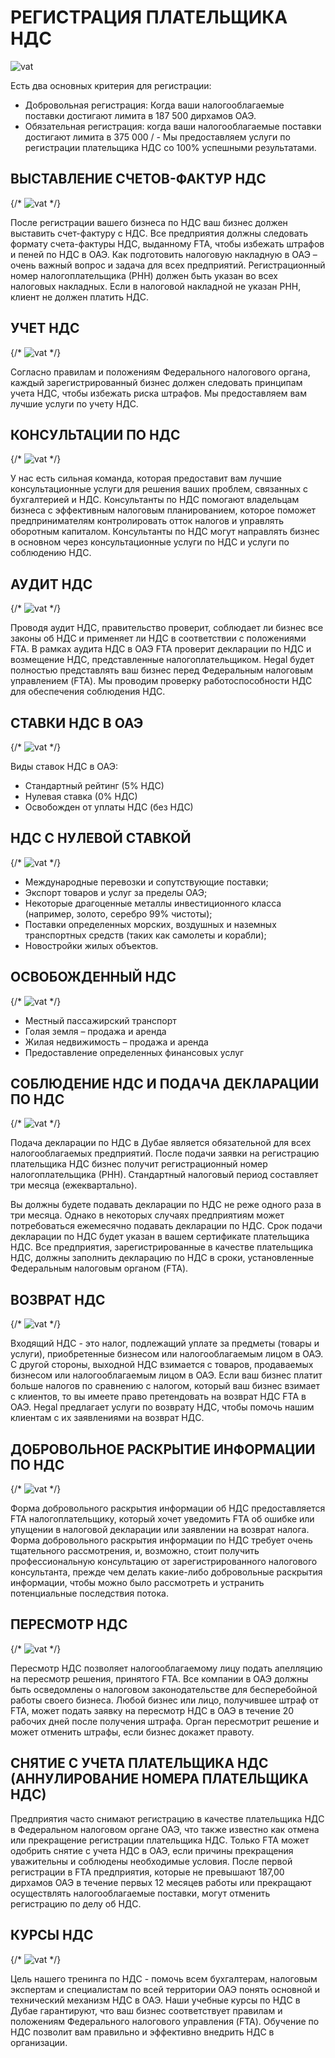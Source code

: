 # РЕГИСТРАЦИЯ ПЛАТЕЛЬЩИКА НДС

![vat](/blog/vat/1.png)

Есть два основных критерия для регистрации:
- Добровольная регистрация: Когда ваши налогооблагаемые поставки достигают лимита в 187 500 дирхамов ОАЭ.
- Обязательная регистрация: когда ваши налогооблагаемые поставки достигают лимита в 375 000 / -
Мы предоставляем услуги по регистрации плательщика НДС со 100% успешными результатами.
## ВЫСТАВЛЕНИЕ СЧЕТОВ-ФАКТУР НДС

{/* ![vat](/blog/vat/3.png) */}

После регистрации вашего бизнеса по НДС ваш бизнес должен выставить счет-фактуру с НДС. Все предприятия должны следовать формату счета-фактуры НДС, выданному FTA, чтобы избежать штрафов и пеней по НДС в ОАЭ. Как подготовить налоговую накладную в ОАЭ – очень важный вопрос и задача для всех предприятий. Регистрационный номер налогоплательщика (РНН) должен быть указан во всех налоговых накладных. Если в налоговой накладной не указан РНН, клиент не должен платить НДС.
## УЧЕТ НДС

{/* ![vat](/blog/vat/2.jpg) */}

Согласно правилам и положениям Федерального налогового органа, каждый зарегистрированный бизнес должен следовать принципам учета НДС, чтобы избежать риска штрафов. Мы предоставляем вам лучшие услуги по учету НДС.
## КОНСУЛЬТАЦИИ ПО НДС

{/* ![vat](/blog/vat/5.jpg) */}

У нас есть сильная команда, которая предоставит вам лучшие консультационные услуги для решения ваших проблем, связанных с бухгалтерией и НДС. Консультанты по НДС помогают владельцам бизнеса с эффективным налоговым планированием, которое поможет предпринимателям контролировать отток налогов и управлять оборотным капиталом. Консультанты по НДС могут направлять бизнес в основном через консультационные услуги по НДС и услуги по соблюдению НДС.
## АУДИТ НДС

{/* ![vat](/blog/vat/4.jpg) */}

Проводя аудит НДС, правительство проверит, соблюдает ли бизнес все законы об НДС и применяет ли НДС в соответствии с положениями FTA. В рамках аудита НДС в ОАЭ FTA проверит декларации по НДС и возмещение НДС, представленные налогоплательщиком. Hegal будет полностью представлять ваш бизнес перед Федеральным налоговым управлением (FTA). Мы проводим проверку работоспособности НДС для обеспечения соблюдения НДС.
## СТАВКИ НДС В ОАЭ

{/* ![vat](/blog/vat/7.jpg) */}

Виды ставок НДС в ОАЭ:
- Стандартный рейтинг (5% НДС)
- Нулевая ставка (0% НДС)
- Освобожден от уплаты НДС (без НДС)
## НДС С НУЛЕВОЙ СТАВКОЙ

{/* ![vat](/blog/vat/6.jpg) */}

- Международные перевозки и сопутствующие поставки;
- Экспорт товаров и услуг за пределы ОАЭ;
- Некоторые драгоценные металлы инвестиционного класса (например, золото, серебро 99% чистоты);
- Поставки определенных морских, воздушных и наземных транспортных средств (таких как самолеты и корабли);
- Новостройки жилых объектов.
## ОСВОБОЖДЕННЫЙ НДС

{/* ![vat](/blog/vat/9.jpg) */}

- Местный пассажирский транспорт
- Голая земля – продажа и аренда
- Жилая недвижимость – продажа и аренда
- Предоставление определенных финансовых услуг
## СОБЛЮДЕНИЕ НДС И ПОДАЧА ДЕКЛАРАЦИИ ПО НДС

{/* ![vat](/blog/vat/8.jpg) */}

Подача декларации по НДС в Дубае является обязательной для всех налогооблагаемых предприятий. После подачи заявки на регистрацию плательщика НДС бизнес получит регистрационный номер налогоплательщика (РНН). Стандартный налоговый период составляет три месяца (ежеквартально).

Вы должны будете подавать декларации по НДС не реже одного раза в три месяца. Однако в некоторых случаях предприятиям может потребоваться ежемесячно подавать декларации по НДС. Срок подачи декларации по НДС будет указан в вашем сертификате плательщика НДС. Все предприятия, зарегистрированные в качестве плательщика НДС, должны заполнить декларацию по НДС в сроки, установленные Федеральным налоговым органом (FTA).

## ВОЗВРАТ НДС

{/* ![vat](/blog/vat/12.jpg) */}

Входящий НДС - это налог, подлежащий уплате за предметы (товары и услуги), приобретенные бизнесом или налогооблагаемым лицом в ОАЭ. С другой стороны, выходной НДС взимается с товаров, продаваемых бизнесом или налогооблагаемым лицом в ОАЭ. Если ваш бизнес платит больше налогов по сравнению с налогом, который ваш бизнес взимает с клиентов, то вы имеете право претендовать на возврат НДС FTA в ОАЭ. Hegal предлагает услуги по возврату НДС, чтобы помочь нашим клиентам с их заявлениями на возврат НДС.
## ДОБРОВОЛЬНОЕ РАСКРЫТИЕ ИНФОРМАЦИИ ПО НДС

{/* ![vat](/blog/vat/10.jpg) */}

Форма добровольного раскрытия информации об НДС предоставляется FTA налогоплательщику, который хочет уведомить FTA об ошибке или упущении в налоговой декларации или заявлении на возврат налога. Форма добровольного раскрытия информации по НДС требует очень тщательного рассмотрения, и, возможно, стоит получить профессиональную консультацию от зарегистрированного налогового консультанта, прежде чем делать какие-либо добровольные раскрытия информации, чтобы можно было рассмотреть и устранить потенциальные последствия потока.
## ПЕРЕСМОТР НДС

{/* ![vat](/blog/vat/11.png) */}

Пересмотр НДС позволяет налогооблагаемому лицу подать апелляцию на пересмотр решения, принятого FTA. Все компании в ОАЭ должны быть осведомлены о налоговом законодательстве для бесперебойной работы своего бизнеса. Любой бизнес или лицо, получившее штраф от FTA, может подать заявку на пересмотр НДС в ОАЭ в течение 20 рабочих дней после получения штрафа. Орган пересмотрит решение и может отменить штрафы, если бизнес докажет правоту.
## СНЯТИЕ С УЧЕТА ПЛАТЕЛЬЩИКА НДС (АННУЛИРОВАНИЕ НОМЕРА ПЛАТЕЛЬЩИКА НДС)
Предприятия часто снимают регистрацию в качестве плательщика НДС в Федеральном налоговом органе ОАЭ, что также известно как отмена или прекращение регистрации плательщика НДС. Только FTA может одобрить снятие с учета НДС в ОАЭ, если причины прекращения уважительны и соблюдены необходимые условия. После первой регистрации в FTA предприятия, которые не превышают 187,00 дирхамов ОАЭ в течение первых 12 месяцев работы или прекращают осуществлять налогооблагаемые поставки, могут отменить регистрацию по делу об НДС.
## КУРСЫ НДС

{/* ![vat](/blog/vat/13.jpg) */}

Цель нашего тренинга по НДС - помочь всем бухгалтерам, налоговым экспертам и специалистам по всей территории ОАЭ понять основной и технический механизм НДС в ОАЭ. Наши учебные курсы по НДС в Дубае гарантируют, что ваш бизнес соответствует правилам и положениям Федерального налогового управления (FTA). Обучение по НДС позволит вам правильно и эффективно внедрить НДС в организации.

